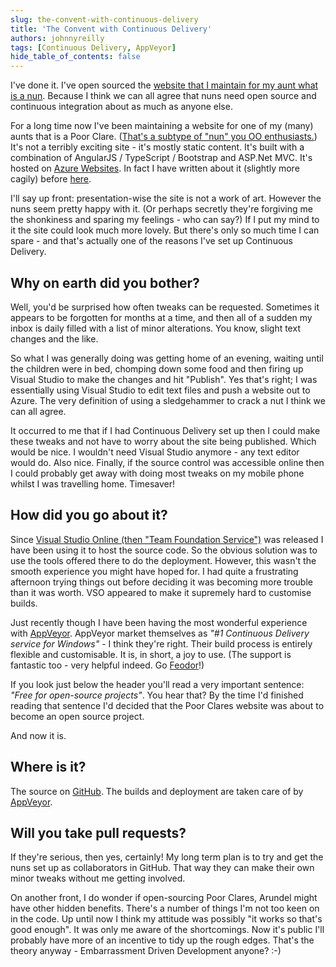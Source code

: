 ```yaml
---
slug: the-convent-with-continuous-delivery
title: 'The Convent with Continuous Delivery'
authors: johnnyreilly
tags: [Continuous Delivery, AppVeyor]
hide_table_of_contents: false
---
```


I've done it. I've open sourced the [website that I maintain for my aunt what is a nun](http://www.poorclaresarundel.org/). Because I think we can all agree that nuns need open source and continuous integration about as much as anyone else.

<!--truncate-->

For a long time now I've been maintaining a website for one of my (many) aunts that is a Poor Clare. ([That's a subtype of "nun" you OO enthusiasts.](https://en.wikipedia.org/wiki/Subtyping)) It's not a terribly exciting site - it's mostly static content. It's built with a combination of AngularJS / TypeScript / Bootstrap and ASP.Net MVC. It's hosted on [Azure Websites](http://azure.microsoft.com/en-us/documentation/services/websites/). In fact I have written about it (slightly more cagily) before [here](../2014-06-01-migrating-from-angularjs-to-angularts/index.mdx).

I'll say up front: presentation-wise the site is not a work of art. However the nuns seem pretty happy with it. (Or perhaps secretly they're forgiving me the shonkiness and sparing my feelings - who can say?) If I put my mind to it the site could look much more lovely. But there's only so much time I can spare - and that's actually one of the reasons I've set up Continuous Delivery.

## Why on earth did you bother?

Well, you'd be surprised how often tweaks can be requested. Sometimes it appears to be forgotten for months at a time, and then all of a sudden my inbox is daily filled with a list of minor alterations. You know, slight text changes and the like.

So what I was generally doing was getting home of an evening, waiting until the children were in bed, chomping down some food and then firing up Visual Studio to make the changes and hit "Publish". Yes that's right; I was essentially using Visual Studio to edit text files and push a website out to Azure. The very definition of using a sledgehammer to crack a nut I think we can all agree.

It occurred to me that if I had Continuous Delivery set up then I could make these tweaks and not have to worry about the site being published. Which would be nice. I wouldn't need Visual Studio anymore - any text editor would do. Also nice. Finally, if the source control was accessible online then I could probably get away with doing most tweaks on my mobile phone whilst I was travelling home. Timesaver!

## How did you go about it?

Since [Visual Studio Online (then "Team Foundation Service")](http://www.visualstudioonline.com) was released I have been using it to host the source code. So the obvious solution was to use the tools offered there to do the deployment. However, this wasn't the smooth experience you might have hoped for. I had quite a frustrating afternoon trying things out before deciding it was becoming more trouble than it was worth. VSO appeared to make it supremely hard to customise builds.

Just recently though I have been having the most wonderful experience with [AppVeyor](http://www.appveyor.com/). AppVeyor market themselves as _"#1 Continuous Delivery service for Windows"_ \- I think they're right. Their build process is entirely flexible and customisable. It is, in short, a joy to use. (The support is fantastic too - very helpful indeed. Go [Feodor](https://github.com/FeodorFitsner)!)

If you look just below the header you'll read a very important sentence: _"Free for open-source projects"_. You hear that? By the time I'd finished reading that sentence I'd decided that the Poor Clares website was about to become an open source project.

And now it is.

## Where is it?

The source on [GitHub](https://github.com/johnnyreilly/poorclaresarundel). The builds and deployment are taken care of by [AppVeyor](https://ci.appveyor.com/project/JohnReilly/poorclaresarundel).

## Will you take pull requests?

If they're serious, then yes, certainly! My long term plan is to try and get the nuns set up as collaborators in GitHub. That way they can make their own minor tweaks without me getting involved.

On another front, I do wonder if open-sourcing Poor Clares, Arundel might have other hidden benefits. There's a number of things I'm not too keen on in the code. Up until now I think my attitude was possibly "it works so that's good enough". It was only me aware of the shortcomings. Now it's public I'll probably have more of an incentive to tidy up the rough edges. That's the theory anyway - Embarrassment Driven Development anyone? :-)
